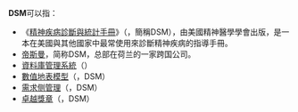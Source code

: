 {{noteTA
|G1=IT
}}
'''DSM'''可以指：
* 《[[精神疾病診斷與統計手冊|精神疾病診斷與統計手冊]]》（{{lang|en|The Diagnostic and Statistical Manual of Mental Disorders}}，簡稱DSM），由美國精神醫學學會出版，是一本在美國與其他國家中最常使用來診斷精神疾病的指導手冊。
* [[帝斯曼|帝斯曼]]，简称DSM，总部在荷兰的一家跨国公司。
* [[資料庫管理系統|資料庫管理系統]]（{{lang|en|database system management}}）
* [[數值地表模型|數值地表模型]]（{{lang|en|Digital Surface Model}}，DSM）
* [[需求侧管理|需求侧管理]]（{{lang|en|Demand Side Management}}，DSM）
* [[卓越獎章|卓越獎章]]（{{lang|en|Distinguished Service Medals}}，DSM）
{{Disambig|Cat=三字拉丁字母缩写消歧义}}